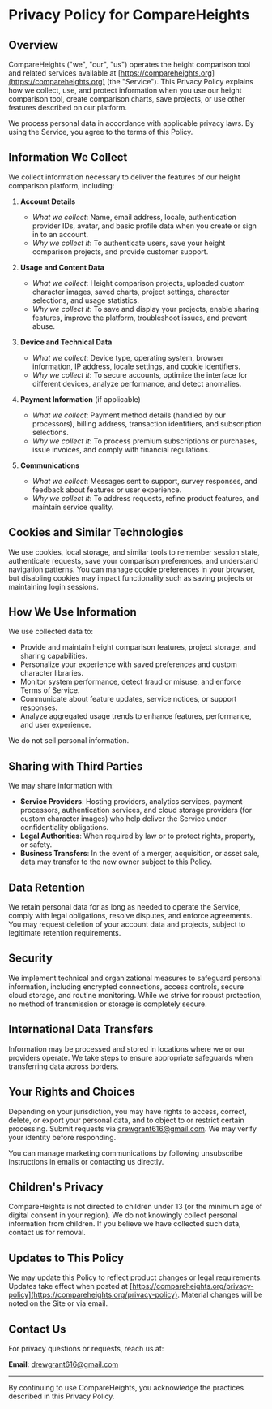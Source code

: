 # Privacy Policy for CompareHeights

## Overview

CompareHeights ("we", "our", "us") operates the height comparison tool and related services available at [https://compareheights.org](https://compareheights.org) (the "Service"). This Privacy Policy explains how we collect, use, and protect information when you use our height comparison tool, create comparison charts, save projects, or use other features described on our platform.

We process personal data in accordance with applicable privacy laws. By using the Service, you agree to the terms of this Policy.

## Information We Collect

We collect information necessary to deliver the features of our height comparison platform, including:

1. **Account Details**
   - *What we collect*: Name, email address, locale, authentication provider IDs, avatar, and basic profile data when you create or sign in to an account.
   - *Why we collect it*: To authenticate users, save your height comparison projects, and provide customer support.

2. **Usage and Content Data**
   - *What we collect*: Height comparison projects, uploaded custom character images, saved charts, project settings, character selections, and usage statistics.
   - *Why we collect it*: To save and display your projects, enable sharing features, improve the platform, troubleshoot issues, and prevent abuse.

3. **Device and Technical Data**
   - *What we collect*: Device type, operating system, browser information, IP address, locale settings, and cookie identifiers.
   - *Why we collect it*: To secure accounts, optimize the interface for different devices, analyze performance, and detect anomalies.

4. **Payment Information** (if applicable)
   - *What we collect*: Payment method details (handled by our processors), billing address, transaction identifiers, and subscription selections.
   - *Why we collect it*: To process premium subscriptions or purchases, issue invoices, and comply with financial regulations.

5. **Communications**
   - *What we collect*: Messages sent to support, survey responses, and feedback about features or user experience.
   - *Why we collect it*: To address requests, refine product features, and maintain service quality.

## Cookies and Similar Technologies

We use cookies, local storage, and similar tools to remember session state, authenticate requests, save your comparison preferences, and understand navigation patterns. You can manage cookie preferences in your browser, but disabling cookies may impact functionality such as saving projects or maintaining login sessions.

## How We Use Information

We use collected data to:

- Provide and maintain height comparison features, project storage, and sharing capabilities.
- Personalize your experience with saved preferences and custom character libraries.
- Monitor system performance, detect fraud or misuse, and enforce Terms of Service.
- Communicate about feature updates, service notices, or support responses.
- Analyze aggregated usage trends to enhance features, performance, and user experience.

We do not sell personal information.

## Sharing with Third Parties

We may share information with:

- **Service Providers**: Hosting providers, analytics services, payment processors, authentication services, and cloud storage providers (for custom character images) who help deliver the Service under confidentiality obligations.
- **Legal Authorities**: When required by law or to protect rights, property, or safety.
- **Business Transfers**: In the event of a merger, acquisition, or asset sale, data may transfer to the new owner subject to this Policy.

## Data Retention

We retain personal data for as long as needed to operate the Service, comply with legal obligations, resolve disputes, and enforce agreements. You may request deletion of your account data and projects, subject to legitimate retention requirements.

## Security

We implement technical and organizational measures to safeguard personal information, including encrypted connections, access controls, secure cloud storage, and routine monitoring. While we strive for robust protection, no method of transmission or storage is completely secure.

## International Data Transfers

Information may be processed and stored in locations where we or our providers operate. We take steps to ensure appropriate safeguards when transferring data across borders.

## Your Rights and Choices

Depending on your jurisdiction, you may have rights to access, correct, delete, or export your personal data, and to object to or restrict certain processing. Submit requests via [drewgrant616@gmail.com](mailto:drewgrant616@gmail.com). We may verify your identity before responding.

You can manage marketing communications by following unsubscribe instructions in emails or contacting us directly.

## Children's Privacy

CompareHeights is not directed to children under 13 (or the minimum age of digital consent in your region). We do not knowingly collect personal information from children. If you believe we have collected such data, contact us for removal.

## Updates to This Policy

We may update this Policy to reflect product changes or legal requirements. Updates take effect when posted at [https://compareheights.org/privacy-policy](https://compareheights.org/privacy-policy). Material changes will be noted on the Site or via email.

## Contact Us

For privacy questions or requests, reach us at:

**Email**: [drewgrant616@gmail.com](mailto:drewgrant616@gmail.com)

---

By continuing to use CompareHeights, you acknowledge the practices described in this Privacy Policy.
